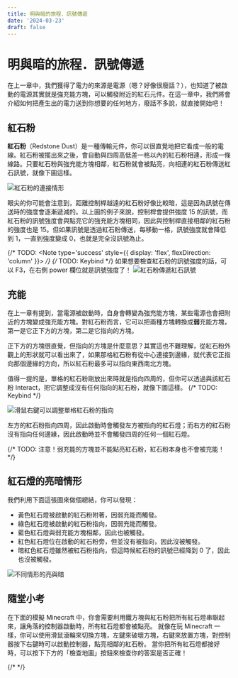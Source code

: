 ```yaml
---
title: 明與暗的旅程．訊號傳遞
date: '2024-03-23'
draft: false
---
```


# 明與暗的旅程．訊號傳遞
在上一章中，我們獲得了電力的來源是電源（嗯？好像很廢話？），也知道了被啟動的電源其實就是強充能方塊，可以觸發附近的紅石元件。在這一章中，我們將會介紹如何把產生出的電力送到你想要的任何地方，廢話不多說，就直接開始吧！

## 紅石粉
**紅石粉**（Redstone Dust）是一種傳輸元件，你可以很直覺地把它看成一般的電線。紅石粉被擺出來之後，會自動與四周高低差一格以內的紅石粉相連，形成一條線路。只要紅石粉與強充能方塊相鄰，紅石粉就會被點亮，向相連的紅石粉傳送紅石訊號，就像下圖這樣。

<Image src="/images/tutorials/transmit/connection.png" alt="紅石粉的連接情形" width={500} priority />

眼尖的你可能會注意到，距離控制桿越遠的紅石粉好像比較暗，這是因為訊號在傳送時的強度會逐漸遞減的。以上圖的例子來說，控制桿會提供強度 15 的訊號，而紅石粉的訊號強度會與點亮它的強充能方塊相同，因此與控制桿直接相鄰的紅石粉的強度也是 15。但如果訊號是透過紅石粉傳送，每移動一格，訊號強度就會降低到 1，一直到強度變成 0，也就是完全沒訊號為止。

{/* TODO: <Note type='success' style={{ display: 'flex', flexDirection: 'column' }}> */}
{/* TODO: Keybind */}
如果想要檢查紅石粉的訊號強度的話，可以 F3，在右側 power 欄位就是訊號強度了！
<Image src="/images/tutorials/transmit/power-level.png" alt="紅石粉傳遞紅石訊號" width={500} />

## 充能
在上一章有提到，當電源被啟動時，自身會轉變為強充能方塊，某些電源也會把附近的方塊變成強充能方塊。對紅石粉而言，它可以把兩種方塊轉換成**弱**充能方塊，第一是它正下方的方塊，第二是它指向的方塊。

正下方的方塊很直覺，但指向的方塊是什麼意思？其實這也不難理解，從紅石粉外觀上的形狀就可以看出來了，如果那格紅石粉有從中心連接到邊緣，就代表它正指向那個邊緣的方向，所以紅石粉最多可以指向東西南北方塊。

值得一提的是，單格的紅石粉剛放出來時就是指向四周的，但你可以透過與該紅石粉 Interact，把它調整成沒有任何指向的紅石粉，就像下圖這樣。
{/* TODO: Keybind */}

<Image src="/images/tutorials/transmit/dust-adjust.png" alt="滑鼠右鍵可以調整單格紅石粉的指向" width={500} />

左方的紅石粉指向四周，因此啟動時會觸發左方被指向的紅石燈；而右方的紅石粉沒有指向任何邊緣，因此啟動時並不會觸發四周的任何一個紅石燈。

{/* TODO: <Note type='danger'>注意！弱充能的方塊並不能點亮紅石粉，紅石粉本身也不會被充能！ */}

## 紅石燈的亮暗情形
我們利用下面這張圖來做個總結，你可以發現：
- 黃色紅石燈被啟動的紅石粉附著，因弱充能而觸發。
- 綠色紅石燈被啟動的紅石粉指向，因弱充能而觸發。
- 藍色紅石燈與弱充能方塊相鄰，因此也被觸發。
- 紅色紅石燈位在啟動的紅石粉旁，但並沒有被指向，因此沒被觸發。
- 暗紅色紅石燈雖然被紅石粉指向，但這時候紅石粉的訊號已經降到 0 了，因此也沒被觸發。

<Image src="/images/tutorials/transmit/power.png" alt="不同情形的亮與暗" width={500} />

## 隨堂小考
在下面的模擬 Minecraft 中，你會需要利用鐵方塊與紅石粉把所有紅石燈串聯起來，讓角落的控制器啟動時，所有紅石燈都會被點亮。
就像在玩 Minecraft 一樣，你可以使用滑鼠滾輪來切換方塊，左鍵來破壞方塊，右鍵來放置方塊，對控制器按下右鍵時可以啟動控制器，點亮相鄰的紅石粉。
當你把所有紅石燈都接好時，可以按下下方的「檢查地圖」按鈕來檢查你的答案是否正確！

{/* <Canvas canvasHeight={500} canvasWidth={500} checkable={true} /> */}

